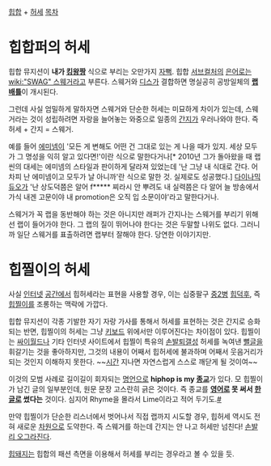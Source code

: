 [[힙합]] + [[허세]]
[[목차]]
= 힙합퍼의 허세 =
힙합 뮤지션이 '''내가 [[킹왕짱]]''' 식으로 부리는 오만가지 [[자뻑]]. 힙합 [[서브컬처]]의 [[은어]]로는 [[wiki:"SWAG" 스웨거]]라고 부른다. 스웨거와 [[디스]]가 결합하면 명실공히 공방일체의 '''[[랩]] [[배틀]]'''이 개시된다.

그런데 사실 엄밀하게 말하자면 스웨거와 단순한 허세는 미묘하게 차이가 있는데, 스웨거라는 것이 성립하려면 자랑을 늘어놓는 와중으로 일종의 [[간지]]가 우러나와야 한다. 즉 허세 + 간지 = 스웨거.

예를 들어 [[에미넴]]이 '모든 게 변해도 어떤 건 그대로 있는 게 나을 때가 있지. 세상 모두가 그 명성을 익히 알고 있다면!'이란 식으로 말한다거나[* 2010년 그가 돌아왔을 때 랩 씬의 대세는 에미넴의 스타일과 판이하게 달라져 있었는데 '난 그냥 내 식대로 간다. 어차피 난 에미넴이고 모두가 날 아니까'란 식으로 말한 것. 실제로도 성공했다.] [[다이나믹 듀오]]가 '난 상도덕쯤은 알어 f***** 찌라시 안 뿌려도 내 실력쯤은 다 알어 늘 방송에서 가식 내겐 고문이야 내 promotion은 오직 입 소문이야'라고 말한다거나.

스웨거가 꼭 랩을 동반해야 하는 것은 아니지만 래퍼가 간지나는 스웨거를 부리기 위해선 랩이 들어가야 한다. 그 랩의 질이 뛰어나야 한다는 것은 두말할 나위도 없다. 그러니까 일단 스웨거를 표출하려면 랩부터 잘해야 한다. 당연한 이야기지만.

= 힙찔이의 허세 =
사실 [[인터넷]] [[공간]]에서 힙허세라는 표현을 사용할 경우, 이는 십중팔구 [[중2병]] [[힙덕후]], 즉 [[힙찔이]]를 조롱하는 맥락에 가깝다.

힙합 뮤지션이 각종 기발한 자기 자랑 가사를 통해서 허세를 표현하는 것은 간지로 승화되는 반면, 힙찔이의 허세는 그냥 [[키보드]] 위에서만 이루어진다는 차이점이 있다. 힙찔이는 [[싸이월드]]나 기타 인터넷 사이트에서 힙찔이 특유의 [[손발퇴갤]]성 허세를 녹여낸 [[뻘글]]을 휘갈기는 것을 좋아하지만, 그것의 내용이 어째서 힙허세에 불과하며 어째서 웃음거리가 되는 것인지 이해하지 못한다. ~~[[시간]] 지나면 자연스럽게 스스로 깨닫게 될 것이여~~

이것의 모범 사례로 길이길이 회자되는 [[명언]]으로 '''hiphop is my [[종교]]'''가 있다. 모 힙찔이가 남긴 글의 일부분인데, 원문 문장 고스란히 긁은 것이다. 즉 종교를 '''[[영어]]로 못 써서 [[한글]]로 썼다는''' 것이다. 심지어 Rhyme을 몰라서 Lime이라고 적어 두기도.[http://gall.dcinside.com/list.php?id=wow_new&no=6950865 #]

만약 힙찔이가 단순한 리스너에서 벗어나서 직접 랩까지 시도할 경우, 힙허세 역시도 전혀 새로운 [[차원]]으로 도약한다. 즉 스웨거를 하는데 간지는 안 나고 허세만 넘친다! [[손발리 오그라진다]].

[[힙돼지]]는 힙합의 패션 측면을 이용해서 허세를 부리는 경우라고 볼 수 있을 듯.
